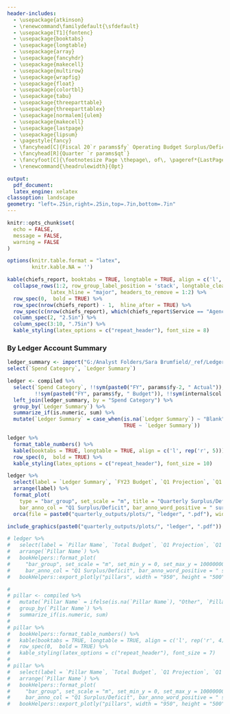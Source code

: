 ```yaml
---
header-includes:
  - \usepackage{atkinson}
  - \renewcommand\familydefault{\sfdefault} 
  - \usepackage[T1]{fontenc}
  - \usepackage{booktabs}
  - \usepackage{longtable}
  - \usepackage{array}
  - \usepackage{fancyhdr}
  - \usepackage{makecell}
  - \usepackage{multirow}
  - \usepackage{wrapfig}
  - \usepackage{float}
  - \usepackage{colortbl}
  - \usepackage{tabu}
  - \usepackage{threeparttable}
  - \usepackage{threeparttablex}
  - \usepackage[normalem]{ulem}
  - \usepackage{makecell}
  - \usepackage{lastpage}
  - \usepackage{lipsum}
  - \pagestyle{fancy}
  - \fancyhead[C]{Fiscal 20`r params$fy` Operating Budget Surplus/Deficit Projection}
  - \fancyhead[R]{Quarter `r params$qt`}
  - \fancyfoot[C]{\footnotesize Page \thepage\, of\, \pageref*{LastPage}}
  - \renewcommand{\headrulewidth}{0pt}

output:
  pdf_document:
  latex_engine: xelatex
classoption: landscape
geometry: "left=.25in,right=.25in,top=.7in,bottom=.7in"
---
```


```r
knitr::opts_chunk$set(
  echo = FALSE,
  message = FALSE,
  warning = FALSE
)

options(knitr.table.format = "latex",
        knitr.kable.NA = '')
```

```r
kable(chiefs_report, booktabs = TRUE, longtable = TRUE, align = c('l', 'l', rep('r', 8))) %>%
  collapse_rows(1:2, row_group_label_position = 'stack', longtable_clean_cut = FALSE,
              latex_hline = "major", headers_to_remove = 1:2) %>%
  row_spec(0,  bold = TRUE) %>%
  row_spec(nrow(chiefs_report) - 1,  hline_after = TRUE) %>%
  row_spec(c(nrow(chiefs_report), which(chiefs_report$Service == "Agency Total")), bold = TRUE) %>%
  column_spec(2, "2.5in") %>%
  column_spec(3:10, ".75in") %>%
  kable_styling(latex_options = c("repeat_header"), font_size = 8) 

```

\newpage

### By Ledger Account Summary

```r

ledger_summary <- import("G:/Analyst Folders/Sara Brumfield/_ref/Ledger Summary to Spend Category Map.xlsx") %>%
select(`Spend Category`, `Ledger Summary`)

ledger <- compiled %>%
  select(`Spend Category`, !!sym(paste0("FY", params$fy-2, " Actual")), !!sym(paste0("FY", params$fy-1, " Actual")),
         !!sym(paste0("FY", params$fy, " Budget")), !!sym(internal$col.proj), !!sym(internal$col.surdef)) %>%
  left_join(ledger_summary, by = "Spend Category") %>%
  group_by(`Ledger Summary`) %>%
  summarize_if(is.numeric, sum) %>%
  mutate(`Ledger Summary` = case_when(is.na(`Ledger Summary`) ~ "Blank",
                                      TRUE ~ `Ledger Summary`))

ledger %>%
  format_table_numbers() %>%
  kable(booktabs = TRUE, longtable = TRUE, align = c('l', rep('r', 5))) %>%
  row_spec(0,  bold = TRUE) %>%
  kable_styling(latex_options = c("repeat_header"), font_size = 10)
```

```r

ledger %>%
  select(label = `Ledger Summary`, `FY23 Budget`, `Q1 Projection`, `Q1 Surplus/Deficit`) %>%
  arrange(label) %>%
  format_plot(
    type = "bar_group", set_scale = "m", title = "Quarterly Surplus/Deficit vs Budget", margin_t = 50,
    bar_anno_col = "Q1 Surplus/Deficit", bar_anno_word_positive = " surplus", bar_anno_word_negative = " deficit") %>%
  orca(file = paste0("quarterly_outputs/plots/", "ledger", ".pdf"), width = "800", height = "400")

include_graphics(paste0("quarterly_outputs/plots/", "ledger", ".pdf"))

# ledger %>%
#   select(label = `Pillar Name`, `Total Budget`, `Q1 Projection`, `Q1 Surplus/Deficit`) %>%
#   arrange(`Pillar Name`) %>%
#   bookHelpers::format_plot(
#     "bar_group", set_scale = "m", set_min_y = 0, set_max_y = 1000000000,  margin_b = 50,
#     bar_anno_col = "Q1 Surplus/Deficit", bar_anno_word_positive = " surplus", bar_anno_word_negative = " deficit") %>%
#   bookHelpers::export_plotly("pillars", width = "950", height = "500")

```

<!-- \newpage -->

<!-- ### By Pillar -->

```r
# 
# pillar <- compiled %>%
#   mutate(`Pillar Name` = ifelse(is.na(`Pillar Name`), "Other", `Pillar Name`)) %>%
#   group_by(`Pillar Name`) %>%
#   summarize_if(is.numeric, sum)
# 
# pillar %>%
#   bookHelpers::format_table_numbers() %>%
#   kable(booktabs = TRUE, longtable = TRUE, align = c('l', rep('r', 4))) %>%
#   row_spec(0,  bold = TRUE) %>%
#   kable_styling(latex_options = c("repeat_header"), font_size = 7) 
# 
# pillar %>%
#   select(label = `Pillar Name`, `Total Budget`, `Q1 Projection`, `Q1 Surplus/Deficit`) %>%
#   arrange(`Pillar Name`) %>%
#   bookHelpers::format_plot(
#     "bar_group", set_scale = "m", set_min_y = 0, set_max_y = 1000000000,  margin_b = 50, 
#     bar_anno_col = "Q1 Surplus/Deficit", bar_anno_word_positive = " surplus", bar_anno_word_negative = " deficit") %>%
#   bookHelpers::export_plotly("pillars", width = "950", height = "500")

```